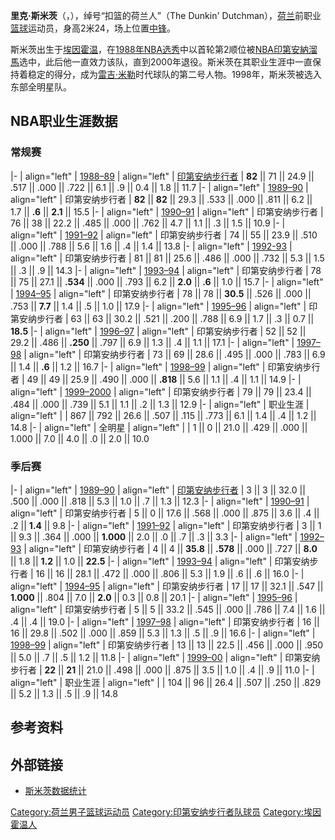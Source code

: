 {{Infobox NBA Player
| name            = 里克·斯米茨<br />Rik Smits
| image           = RikSmits headshot.jpg
| width           = 200
| caption         = 2008年的斯米茨
| number          = 24, 45
| position        = [[中鋒_(籃球)|中鋒]]
| height_ft       = 7
| height_in       = 4
| weight_lb       = 250
| birth_date      = {{birth date and age|1966|08|23}}
| birth_place     = {{NED}}[[埃因霍温|埃因霍温]]
| nationality     = {{NED}}
| high_school     = 
| college         =玛丽斯特大学（1984–1988）
| draft_year      = 1988
| draft_round     = 1
| draft_pick      = 2
| draft_team      = [[印第安纳步行者|印第安纳步行者]]
| career_start    = 1988
| career_end      = 2000
| years1          = {{nbay|1988|start}}–{{nbay|1999|end}}
| team1           = [[印第安納溜馬|印第安納溜馬]]
| highlights      = 
* [[NBA全明星|NBA全明星]] ({{nasg|1998}})
* [[NBA最佳新秀陣容|NBA最佳新秀陣容第一隊]] ({{nbay|1987|end}})
* 2× NEC年度球员  (1987–1988)
* [[FIBA_European_Selection|FIBA European Selection]] (1987)
* No. 45 [[Marist_Red_Foxes_men's_basketball#Retired_numbers|retired by Marist Red Foxes]]
| stats_league    = NBA
| stat1label      = [[得分_(籃球)|籃球]]
| stat1value      = 12,871 (14.8 ppg)
| stat2label      = [[篮板|篮板]]
| stat2value      = 5,277 (6.1 rpg)
| stat3label      = [[阻攻|阻攻]]
| stat3value      = 1,111 (1.3 bpg)
| bbr             = smitsri01
| letter          = s
}}
'''里克·斯米茨'''（{{lang-nl|'''Rik Smits'''}}，{{bd|1966年|8月23日|||S}}），绰号“扣篮的荷兰人”（The Dunkin' Dutchman），[[荷兰|荷兰]]前职业[[篮球|篮球]]运动员，身高2米24，场上位置[[中锋|中锋]]。

斯米茨出生于[[埃因霍温|埃因霍温]]，在[[1988年NBA选秀|1988年NBA选秀]]中以首轮第2顺位被[[NBA|NBA]][[印第安納溜馬|印第安納溜馬]]选中，此后他一直效力该队，直到2000年退役。斯米茨在其职业生涯中一直保持着稳定的得分，成为[[雷吉·米勒|雷吉·米勒]]时代球队的第二号人物。1998年，斯米茨被选入东部全明星队。

== NBA职业生涯数据 ==

{{NBA player statistics legend}}

=== 常规赛 ===

{{NBA player statistics start}}
|-
| align="left" | [[1988–89_NBA赛季|1988–89]]
| align="left" | [[印第安纳步行者|印第安纳步行者]]
| '''82''' || 71 || 24.9 || .517 || .000 || .722 || 6.1 || .9 || 0.4 || 1.8 || 11.7
|-
| align="left" | [[1989–90_NBA赛季|1989–90]]
| align="left" | 印第安纳步行者
| '''82''' || '''82''' || 29.3 || .533 || .000 || .811 || 6.2 || 1.7 || '''.6''' || '''2.1''' || 15.5
|-
| align="left" | [[1990–91_NBA赛季|1990–91]]
| align="left" | 印第安纳步行者
| 76 || 38 || 22.2 || .485 || .000 || .762 || 4.7 || 1.1 || .3 || 1.5 || 10.9
|-
| align="left" | [[1991–92_NBA赛季|1991–92]]
| align="left" | 印第安纳步行者
| 74 || 55 || 23.9 || .510 || .000 || .788 || 5.6 || 1.6 || .4 || 1.4 || 13.8
|-
| align="left" | [[1992-93_NBA赛季|1992-93]]
| align="left" | 印第安纳步行者
| 81 || 81 || 25.6 || .486 || .000 || .732 || 5.3 || 1.5 || .3 || .9 || 14.3
|-
| align="left" | [[1993–94_NBA赛季|1993–94]]
| align="left" | 印第安纳步行者
| 78 || 75 || 27.1 || '''.534''' || .000 || .793 || 6.2 || '''2.0''' || '''.6''' || 1.0 || 15.7
|-
| align="left" | [[1994–95_NBA赛季|1994–95]]
| align="left" | 印第安纳步行者
| 78 || 78 || '''30.5''' || .526 || .000 || .753 || '''7.7''' || 1.4 || .5 || 1.0 || 17.9
|-
| align="left" | [[1995–96_NBA赛季|1995–96]]
| align="left" | 印第安纳步行者
| 63 || 63 || 30.2 || .521 || .200 || .788 || 6.9 || 1.7 || .3 || 0.7 || '''18.5'''
|-
| align="left" | [[1996–97_NBA赛季|1996–97]]
| align="left" | 印第安纳步行者
| 52 || 52 || 29.2 || .486 || '''.250''' || .797 || 6.9 || 1.3 || .4 || 1.1 || 17.1
|-
| align="left" | [[1997–98_NBA赛季|1997–98]]
| align="left" | 印第安纳步行者
| 73 || 69 || 28.6 || .495 || .000 || .783 || 6.9 || 1.4 || '''.6''' || 1.2 || 16.7
|-
| align="left" | [[1998–99_NBA赛季|1998–99]]
| align="left" | 印第安纳步行者
| 49 || 49 || 25.9 || .490 || .000 || '''.818''' || 5.6 || 1.1 || .4 || 1.1 || 14.9
|-
| align="left" | [[1999–00_NBA赛季|1999–2000]]
| align="left" | 印第安纳步行者
| 79 || 79 || 23.4 || .484 || .000 || .739 || 5.1 || 1.1 || .2 || 1.3 || 12.9
|-
| align="left" | 职业生涯
| align="left" | 
| 867 || 792 || 26.6 || .507 || .115 || .773 || 6.1 || 1.4 || .4 || 1.2 || 14.8
|-
| align="left" | 全明星
| align="left" | 
| 1 || 0 || 21.0 || .429 || .000 || 1.000 || 7.0 || 4.0 || .0 || 2.0 || 10.0
{{s-end}}

=== 季后赛 ===

{{NBA player statistics start}}
|-
| align="left" | [[1990年NBA季后赛|1989–90]]
| align="left" | [[印第安纳步行者|印第安纳步行者]]
| 3 || 3 || 32.0 || .500 || .000 || .818 || 5.3 || 1.0 || .7 || 1.3 || 12.3
|-
| align="left" | [[1991年NBA季后赛|1990–91]]
| align="left" | 印第安纳步行者
| 5 || 0 || 17.6 || .568 || .000 || .875 || 3.6 || .4 || .2 || '''1.4''' || 9.8
|-
| align="left" | [[1992年NBA季后赛|1991–92]]
| align="left" | 印第安纳步行者
| 3 || 1 || 9.3 || .364 || .000 || '''1.000''' || 2.0 || .0 || .7 || .3 || 3.3
|-
| align="left" | [[1993年NBA季后赛|1992–93]]
| align="left" | 印第安纳步行者
| 4 || 4 || '''35.8''' || '''.578''' || .000 || .727 || '''8.0''' || 1.8 || '''1.2''' || 1.0 || '''22.5'''
|-
| align="left" | [[1994年NBA季后赛|1993–94]]
| align="left" | 印第安纳步行者
| 16 || 16 || 28.1 || .472 || .000 || .806 || 5.3 || 1.9 || .6 || .6 || 16.0
|-
| align="left" | [[1995年NBA季后赛|1994–95]]
| align="left" | 印第安纳步行者
| 17 || 17 || 32.1 || .547 || '''1.000''' || .804 || 7.0 || '''2.0''' || 0.3 || 0.8 || 20.1
|-
| align="left" | [[1996年NBA季后赛|1995–96]]
| align="left" | 印第安纳步行者
| 5 || 5 || 33.2 || .545 || .000 || .786 || 7.4 || 1.6 || .4 || .4 || 19.0
|-
| align="left" | [[1998年NBA季后赛|1997–98]]
| align="left" | 印第安纳步行者
| 16 || 16 || 29.8 || .502 || .000 || .859 || 5.3 || 1.3 || .5 || .9 || 16.6
|-
| align="left" | [[1999年NBA季后赛|1998–99]]
| align="left" | 印第安纳步行者
| 13 || 13 || 22.5 || .456 || .000 || .950 || 5.0 || .7 || .5 || 1.2 || 11.8
|-
| align="left" | [[2000年NBA季后赛|1999–00]]
| align="left" | 印第安纳步行者
| '''22''' || '''21''' || 21.0 || .498 || .000 || .875 || 3.5 || 1.0 || .4 || .9 || 11.0
|-
| align="left" | 职业生涯
| align="left" | 
| 104 || 96 || 26.4 || .507 || .250 || .829 || 5.2 || 1.3 || .5 || .9 || 14.8
{{s-end}}

== 参考资料 ==
{{reflist}}

== 外部链接 ==
* [http://www.nba.com/playerfile/rik_smits/ 斯米茨数据统计]

{{1988 NBA Draft}}

{{Authority control}}
{{DEFAULTSORT:Smits, Rik}}
[[Category:荷兰男子篮球运动员|Category:荷兰男子篮球运动员]]
[[Category:印第安纳步行者队球员|Category:印第安纳步行者队球员]]
[[Category:埃因霍温人|Category:埃因霍温人]]